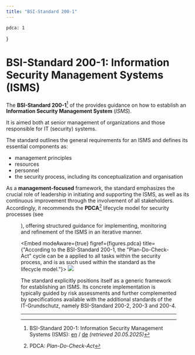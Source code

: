 ```yaml
---
title: "BSI-Standard 200-1"
---
```





    pdca: 1
}


# BSI-Standard 200-1: Information Security Management Systems (ISMS)

The **BSI-Standard 200-1**[^sources] of the <GlosRef name="BSI IT-Grundschutz" file="csec.bsigrundschutz" /> provides guidance on how to establish an **Information Security Management System** (_ISMS_).

It is aimed both at senior management of organizations and those responsible for IT (security) systems.

The standard outlines the general requirements for an ISMS and defines its essential components as:

 - management principles
 - resources
 - personnel
 - the security process, including its conceptualization and organisation

As a **management-focused** framework, the standard emphasizes the crucial role of leadership in initiating and supporting the ISMS, as well as its continuous improvement through the involvement of all stakeholders.
Accordingly, it recommends the **PDCA**[^pdca] lifecycle model for security processes (see <Figure idx={figures.pdca} />), offering structured guidance for implementing, monitoring and refinement of the ISMS in an iterative manner.


<Embed
    modeAware={true}
    figref={figures.pdca}
    title={"According to the BSI-Standard 200-1, the \"Plan-Do-Check-Act\" cycle can be a applied to all tasks within the security process, and is as such used within the standard as the lifecycle model."}>
    <img src={pdca}  />
</Embed>


The standard explicitly positions itself as a generic framework for establishing an ISMS.
Its concrete implementation is typically guided by risk assessments and further complemented by specifications available with the additional standards of the IT-Grundschutz, namely BSI-Standard 200-2, 200-3 and 200-4.


---------
[^pdca]: PDCA: _Plan-Do-Check-Act_
[^sources]: BSI-Standard 200-1: Information Security Management Systems (ISMS): [en](https://www.bsi.bund.de/SharedDocs/Downloads/EN/BSI/Grundschutz/International/bsi-standard-2001_en_pdf.html) /
 [de](https://www.bsi.bund.de/SharedDocs/Downloads/DE/BSI/Grundschutz/BSI_Standards/standard_200_1.html) *(retrieved 20.05.2025)*